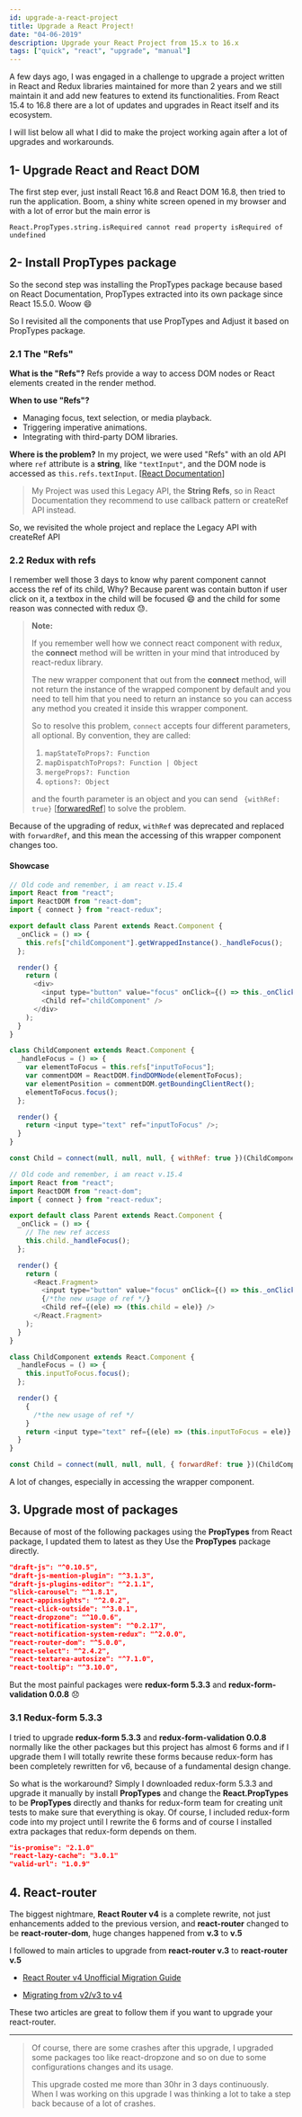 ```yaml
---
id: upgrade-a-react-project
title: Upgrade a React Project!
date: "04-06-2019"
description: Upgrade your React Project from 15.x to 16.x
tags: ["quick", "react", "upgrade", "manual"]
---
```


A few days ago, I was engaged in a challenge to upgrade a project written in React and Redux libraries maintained for more than 2 years and we still maintain it and add new features to extend its functionalities. From React 15.4 to 16.8 there are a lot of updates and upgrades in React itself and its ecosystem.

I will list below all what I did to make the project working again after a lot of upgrades and workarounds.

## 1- Upgrade React and React DOM

The first step ever, just install React 16.8 and React DOM 16.8, then tried to run the application. Boom, a shiny white screen opened in my browser and with a lot of error but the main error is

`React.PropTypes.string.isRequired cannot read property isRequired of undefined`

## 2- Install PropTypes package

So the second step was installing the PropTypes package because based on React Documentation, PropTypes extracted into its own package since React 15.5.0. Woow 😄

So I revisited all the components that use PropTypes and Adjust it based on PropTypes package.

### 2.1 The "Refs"

**What is the "Refs"?** Refs provide a way to access DOM nodes or React elements created in the render method.

**When to use "Refs"?**

- Managing focus, text selection, or media playback.
- Triggering imperative animations.
- Integrating with third-party DOM libraries.

**Where is the problem?** In my project, we were used "Refs" with an old API where `ref` attribute is a **string**, like `"textInput"`, and the DOM node is accessed as `this.refs.textInput`. [[React Documentation](https://reactjs.org/docs/refs-and-the-dom.html)]

> My Project was used this Legacy API, the **String Refs**, so in React Documentation they recommend to use callback pattern or createRef API instead.

So, we revisited the whole project and replace the Legacy API with createRef API

### 2.2 Redux with refs

I remember well those 3 days to know why parent component cannot access the ref of its child, Why? Because parent was contain button if user click on it, a textbox in the child will be focused 😄 and the child for some reason was connected with redux :sweat:.

> **Note:**
>
> If you remember well how we connect react component with redux, the **connect** method will be written in your mind that introduced by react-redux library.
>
> The new wrapper component that out from the **connect** method, will not return the instance of the wrapped component by default and you need to tell him that you need to return an instance so you can access any method you created it inside this wrapper component.
>
> So to resolve this problem, `connect` accepts four different parameters, all optional. By convention, they are called:
>
> 1. `mapStateToProps?: Function`
> 2. `mapDispatchToProps?: Function | Object`
> 3. `mergeProps?: Function`
> 4. `options?: Object`
>
> and the fourth parameter is an object and you can send ` {withRef: true}` [[forwaredRef](https://react-redux.js.org/api/connect#forwardref-boolean)] to solve the problem.

Because of the upgrading of redux, `withRef` was deprecated and replaced with `forwardRef`, and this mean the accessing of this wrapper component changes too.

#### Showcase

```javascript
// Old code and remember, i am react v.15.4
import React from "react";
import ReactDOM from "react-dom";
import { connect } from "react-redux";

export default class Parent extends React.Component {
  _onClick = () => {
    this.refs["childComponent"].getWrappedInstance()._handleFocus();
  };

  render() {
    return (
      <div>
        <input type="button" value="focus" onClick={() => this._onClick()} />
        <Child ref="childComponent" />
      </div>
    );
  }
}

class ChildComponent extends React.Component {
  _handleFocus = () => {
    var elementToFocus = this.refs["inputToFocus"];
    var commentDOM = ReactDOM.findDOMNode(elementToFocus);
    var elementPosition = commentDOM.getBoundingClientRect();
    elementToFocus.focus();
  };

  render() {
    return <input type="text" ref="inputToFocus" />;
  }
}

const Child = connect(null, null, null, { withRef: true })(ChildComponent);
```

```javascript
// Old code and remember, i am react v.15.4
import React from "react";
import ReactDOM from "react-dom";
import { connect } from "react-redux";

export default class Parent extends React.Component {
  _onClick = () => {
    // The new ref access
    this.child._handleFocus();
  };

  render() {
    return (
      <React.Fragment>
        <input type="button" value="focus" onClick={() => this._onClick()} />
        {/*the new usage of ref */}
        <Child ref={(ele) => (this.child = ele)} />
      </React.Fragment>
    );
  }
}

class ChildComponent extends React.Component {
  _handleFocus = () => {
    this.inputToFocus.focus();
  };

  render() {
    {
      /*the new usage of ref */
    }
    return <input type="text" ref={(ele) => (this.inputToFocus = ele)} />;
  }
}

const Child = connect(null, null, null, { forwardRef: true })(ChildComponent);
```

A lot of changes, especially in accessing the wrapper component.

## 3. Upgrade most of packages

Because of most of the following packages using the **PropTypes** from React package, I updated them to latest as they Use the **PropTypes** package directly.

```json
"draft-js": "^0.10.5",
"draft-js-mention-plugin": "^3.1.3",
"draft-js-plugins-editor": "^2.1.1",
"slick-carousel": "^1.8.1",
"react-appinsights": "^2.0.2",
"react-click-outside": "^3.0.1",
"react-dropzone": "^10.0.6",
"react-notification-system": "^0.2.17",
"react-notification-system-redux": "^2.0.0",
"react-router-dom": "^5.0.0",
"react-select": "^2.4.2",
"react-textarea-autosize": "^7.1.0",
"react-tooltip": "^3.10.0",
```

But the most painful packages were **redux-form 5.3.3** and **redux-form-validation 0.0.8** :disappointed:

### 3.1 Redux-form 5.3.3

I tried to upgrade **redux-form 5.3.3** and **redux-form-validation 0.0.8** normally like the other packages but this project has almost 6 forms and if I upgrade them I will totally rewrite these forms because redux-form has been completely rewritten for v6, because of a fundamental design change.

So what is the workaround? Simply I downloaded redux-form 5.3.3 and upgrade it manually by install **PropTypes** and change the **React.PropTypes** to be **PropTypes** directly and thanks for redux-form team for creating unit tests to make sure that everything is okay. Of course, I included redux-form code into my project until I rewrite the 6 forms and of course I installed extra packages that redux-form depends on them.

```json
"is-promise": "2.1.0"
"react-lazy-cache": "3.0.1"
"valid-url": "1.0.9"
```

## 4. React-router

The biggest nightmare, **React Router v4** is a complete rewrite, not just enhancements added to the previous version, and **react-router** changed to be **react-router-dom**, huge changes happened from **v.3** to **v.5**

I followed to main articles to upgrade from **react-router v.3** to **react-router v.5**

- [React Router v4 Unofficial Migration Guide](https://codeburst.io/react-router-v4-unofficial-migration-guide-5a370b8905a)

- [Migrating from v2/v3 to v4](https://github.com/ReactTraining/react-router/blob/master/packages/react-router/docs/guides/migrating.md)

These two articles are great to follow them if you want to upgrade your react-router.

<hr />

> Of course, there are some crashes after this upgrade, I upgraded some packages too like react-dropzone and so on due to some configurations changes and its usage.
>
> This upgrade costed me more than 30hr in 3 days continuously. When I was working on this upgrade I was thinking a lot to take a step back because of a lot of crashes.
